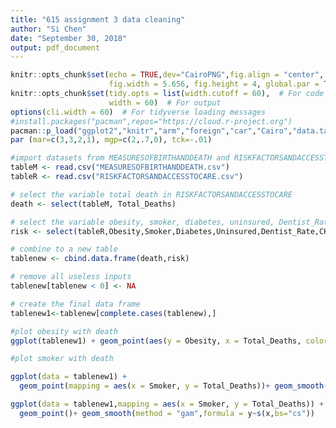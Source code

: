 ---
title: "615 assignment 3 data cleaning"
author: "Si Chen"
date: "September 30, 2018"
output: pdf_document
---

```{r setup, include=FALSE}
knitr::opts_chunk$set(echo = TRUE,dev="CairoPNG",fig.align = "center", 
                      fig.width = 5.656, fig.height = 4, global.par = TRUE)
knitr::opts_chunk$set(tidy.opts = list(width.cutoff = 60),  # For code
                      width = 60)  # For output
options(cli.width = 60)  # For tidyverse loading messages
#install.packages("pacman",repos="https://cloud.r-project.org")
pacman::p_load("ggplot2","knitr","arm","foreign","car","Cairo","data.table","dplyr")
par (mar=c(3,3,2,1), mgp=c(2,.7,0), tck=-.01)
```

```{r }
#import datasets from MEASURESOFBIRTHANDDEATH and RISKFACTORSANDACCESSTOCARE
tableM <- read.csv("MEASURESOFBIRTHANDDEATH.csv")
tableR <- read.csv("RISKFACTORSANDACCESSTOCARE.csv")

# select the variable total death in RISKFACTORSANDACCESSTOCARE
death <- select(tableM, Total_Deaths)

# select the variable obesity, smoker, diabetes, uninsured, Dentist_Rate,CHSI_State_Name from RISKFACTORSANDACCESSTOCARE
risk <- select(tableR,Obesity,Smoker,Diabetes,Uninsured,Dentist_Rate,CHSI_State_Name)

# combine to a new table
tablenew <- cbind.data.frame(death,risk)

# remove all useless inputs
tablenew[tablenew < 0] <- NA

# create the final data frame
tablenew1<-tablenew[complete.cases(tablenew),]


```



```{r }
#plot obesity with death 
ggplot(tablenew1) + geom_point(aes(y = Obesity, x = Total_Deaths, color = Obesity)) + geom_smooth(aes(y = Obesity, x = Total_Deaths)) 
```

```{r}
#plot smoker with death

ggplot(data = tablenew1) + 
  geom_point(mapping = aes(x = Smoker, y = Total_Deaths))+ geom_smooth(mapping = aes(x = Smoker, y = Total_Deaths))
```


```{r}
ggplot(data = tablenew1,mapping = aes(x = Smoker, y = Total_Deaths)) + 
  geom_point()+ geom_smooth(method = "gam",formula = y~s(x,bs="cs"))
```